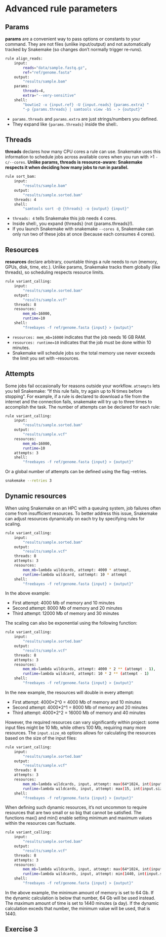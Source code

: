 # Advanced rule parameters

## Params

**params** are a convenient way to pass options or constants to your command. They are not files (unlike input/output) and not automatically tracked by Snakemake (so changes don’t normally trigger re-runs).

```sh
rule align_reads:
    input:
        reads="data/sample.fastq.gz",
        ref="ref/genome.fasta"
    output:
        "results/sample.bam"
    params:
        threads=4,
        extra="--very-sensitive"
    shell:
        "bowtie2 -x {input.ref} -U {input.reads} {params.extra} "
        "-p {params.threads} | samtools view -bS - > {output}"
```

- `params.threads` and `params.extra` are just strings/numbers you defined.
- They expand like `{params.threads}` inside the shell:.

## Threads

**threads** declares how many CPU cores a rule can use. Snakemake uses this information to schedule jobs across available cores when you run with >1 `-c/--cores`. **Unlike params, threads is resource-aware: Snakemake respects it when deciding how many jobs to run in parallel.**

```sh
rule sort_bam:
    input:
        "results/sample.bam"
    output:
        "results/sample.sorted.bam"
    threads: 4
    shell:
        "samtools sort -@ {threads} -o {output} {input}"
```

- `threads: 4` tells Snakemake this job needs 4 cores.
- Inside shell:, you expand {threads} (not {params.threads}!).
- If you launch Snakemake with snakemake `--cores 8`, Snakemake can only run two of these jobs at once (because each consumes 4 cores).

## Resources

**resources** declare arbitrary, countable things a rule needs to run (memory, GPUs, disk, time, etc.). Unlike params, Snakemake tracks them globally (like threads), so scheduling respects resource limits.

```sh
rule variant_calling:
    input:
        "results/sample.sorted.bam"
    output:
        "results/sample.vcf"
    threads: 8
    resources:
        mem_mb=16000,
        runtime=10
    shell:
        "freebayes -f ref/genome.fasta {input} > {output}"
```

- `resources: mem_mb=16000` indicates that the job needs 16 GB RAM.
- `resources: runtime=10` indicates that the job must be done within 10 minutes.
- Snakemake will schedule jobs so the total memory use never exceeds the limit you set with --resources.

## Attempts

Some jobs fail occasionally for reasons outside your workflow. `attempts` lets you tell Snakemake: “If this rule fails, try again up to N times before stopping”. For example, if a rule is declared to download a file from the internet and the connection fails, snakemake will try up to three times to accomplish the task. The number of attempts can be declared for each rule:

```sh
rule variant_calling:
    input:
        "results/sample.sorted.bam"
    output:
        "results/sample.vcf"
    resources:
        mem_mb=16000,
        runtime=10
    attempts: 3
    shell:
        "freebayes -f ref/genome.fasta {input} > {output}"
```

Or a global number of attempts can be defined using the flag --retries.

```sh
snakemake --retries 3
```

## Dynamic resources

When using Snakemake on an HPC with a queuing system, job failures often come from insufficient resources. To better address this issue,  Snakemake can adjust resources dynamically on each try by specifying rules for scaling.

```sh
rule variant_calling:
    input:
        "results/sample.sorted.bam"
    output:
        "results/sample.vcf"
    threads: 8
    attempts: 3
    resources:
        mem_mb=lambda wildcards, attempt: 4000 * attempt,
        runtime=lambda wildcard, sattempt: 10 * attempt
    shell:
        "freebayes -f ref/genome.fasta {input} > {output}"
```

In the above example:

- First attempt: 4000 Mb of memory and 10 minutes
- Second attempt: 8000 Mb of memory and 20 minutes
- Third attempt: 12000 Mb of memory and 30 minutes

The scaling can also be exponential using the following function:

```sh
rule variant_calling:
    input:
        "results/sample.sorted.bam"
    output:
        "results/sample.vcf"
    threads: 8
    attempts: 3
    resources:
        mem_mb=lambda wildcards, attempt: 4000 * 2 ** (attempt - 1),
        runtime=lambda wildcard, attempt: 10 * 2 ** (attempt - 1)
    shell:
        "freebayes -f ref/genome.fasta {input} > {output}"
```

In the new example, the resources will double in every attempt:

- First attempt: 4000*2^0 = 4000 Mb of memory and 10 minutes
- Second attempt: 4000*2^1 = 8000 Mb of memory and 20 minutes
- Third attempt: 4000*2^2 = 16000 Mb of memory and 40 minutes

However, the required resources can vary significantly within project: some input files might be 10 Mb, while others 100 Mb, requiring many more resources. The `input.size_mb` options allows for calculating the resources based on the size of the input files:

```sh
rule variant_calling:
    input:
        "results/sample.sorted.bam"
    output:
        "results/sample.vcf"
    threads: 8
    attempts: 3
    resources:
        mem_mb=lambda wildcards, input, attempt: max(64*1024, int(input.size_mb * 10) * 2 ** (attempt - 1)),
        runtime=lambda wildcards, input, attempt: max(15, int(input.size_mb / 50) * 2 ** (attempt - 1))
    shell:
        "freebayes -f ref/genome.fasta {input} > {output}"
```

When defining such dynamic resources, it's not uncommon to require resources that are two small or so big that cannot be satisfied. The functions max() and min() enable setting minimum and maximum values within the resources can fluctuate.

```sh
rule variant_calling:
    input:
        "results/sample.sorted.bam"
    output:
        "results/sample.vcf"
    threads: 8
    attempts: 3
    resources:
        mem_mb=lambda wildcards, input, attempt: max(64*1024, int(input.size_mb * 10) * 2 ** (attempt - 1)),
        runtime=lambda wildcards, input, attempt: min(1440, int(input.size_mb / 50) * 2 ** (attempt - 1))
    shell:
        "freebayes -f ref/genome.fasta {input} > {output}"
```

In the above example, the minimum amount of memory is set to 64 Gb. If the dynamic calculation is below that number, 64 Gb will be used instead. The maximum amount of time is set to 1440 minutes (a day). If the dynamic calculation exceds that number, the minimum value will be used, that is 1440.

## Exercise 3


